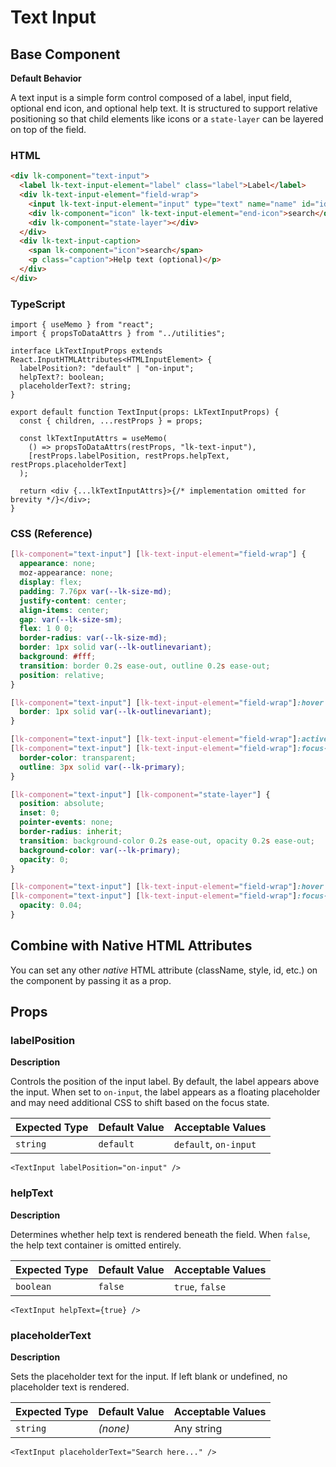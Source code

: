 # Text Input

## Base Component

**Default Behavior**

A text input is a simple form control composed of a label, input field, optional end icon, and optional help text. It is structured to support relative positioning so that child elements like icons or a `state-layer` can be layered on top of the field.

### HTML

```html
<div lk-component="text-input">
  <label lk-text-input-element="label" class="label">Label</label>
  <div lk-text-input-element="field-wrap">
    <input lk-text-input-element="input" type="text" name="name" id="id" />
    <div lk-component="icon" lk-text-input-element="end-icon">search</div>
    <div lk-component="state-layer"></div>
  </div>
  <div lk-text-input-caption>
    <span lk-component="icon">search</span>
    <p class="caption">Help text (optional)</p>
  </div>
</div>
```

### TypeScript

```tsx
import { useMemo } from "react";
import { propsToDataAttrs } from "../utilities";

interface LkTextInputProps extends React.InputHTMLAttributes<HTMLInputElement> {
  labelPosition?: "default" | "on-input";
  helpText?: boolean;
  placeholderText?: string;
}

export default function TextInput(props: LkTextInputProps) {
  const { children, ...restProps } = props;

  const lkTextInputAttrs = useMemo(
    () => propsToDataAttrs(restProps, "lk-text-input"),
    [restProps.labelPosition, restProps.helpText, restProps.placeholderText]
  );

  return <div {...lkTextInputAttrs}>{/* implementation omitted for brevity */}</div>;
}
```

### CSS (Reference)

```css
[lk-component="text-input"] [lk-text-input-element="field-wrap"] {
  appearance: none;
  moz-appearance: none;
  display: flex;
  padding: 7.76px var(--lk-size-md);
  justify-content: center;
  align-items: center;
  gap: var(--lk-size-sm);
  flex: 1 0 0;
  border-radius: var(--lk-size-md);
  border: 1px solid var(--lk-outlinevariant);
  background: #fff;
  transition: border 0.2s ease-out, outline 0.2s ease-out;
  position: relative;
}

[lk-component="text-input"] [lk-text-input-element="field-wrap"]:hover {
  border: 1px solid var(--lk-outlinevariant);
}

[lk-component="text-input"] [lk-text-input-element="field-wrap"]:active,
[lk-component="text-input"] [lk-text-input-element="field-wrap"]:focus-within {
  border-color: transparent;
  outline: 3px solid var(--lk-primary);
}

[lk-component="text-input"] [lk-component="state-layer"] {
  position: absolute;
  inset: 0;
  pointer-events: none;
  border-radius: inherit;
  transition: background-color 0.2s ease-out, opacity 0.2s ease-out;
  background-color: var(--lk-primary);
  opacity: 0;
}

[lk-component="text-input"] [lk-text-input-element="field-wrap"]:hover [lk-component="state-layer"],
[lk-component="text-input"] [lk-text-input-element="field-wrap"]:focus-within [lk-component="state-layer"] {
  opacity: 0.04;
}
```

## Combine with Native HTML Attributes

You can set any other _native_ HTML attribute (className, style, id, etc.) on the component by passing it as a prop.

## Props

### **labelPosition**

**Description**

Controls the position of the input label. By default, the label appears above the input. When set to `on-input`, the label appears as a floating placeholder and may need additional CSS to shift based on the focus state.

| **Expected Type** | **Default Value** | **Acceptable Values** |
| ----------------- | ----------------- | --------------------- |
| `string`          | `default`         | `default`, `on-input` |

```tsx
<TextInput labelPosition="on-input" />
```

### **helpText**

**Description**

Determines whether help text is rendered beneath the field. When `false`, the help text container is omitted entirely.

| **Expected Type** | **Default Value** | **Acceptable Values** |
| ----------------- | ----------------- | --------------------- |
| `boolean`         | `false`           | `true`, `false`       |

```tsx
<TextInput helpText={true} />
```

### **placeholderText**

**Description**

Sets the placeholder text for the input. If left blank or undefined, no placeholder text is rendered.

| **Expected Type** | **Default Value** | **Acceptable Values** |
| ----------------- | ----------------- | --------------------- |
| `string`          | _(none)_          | Any string            |

```tsx
<TextInput placeholderText="Search here..." />
```
